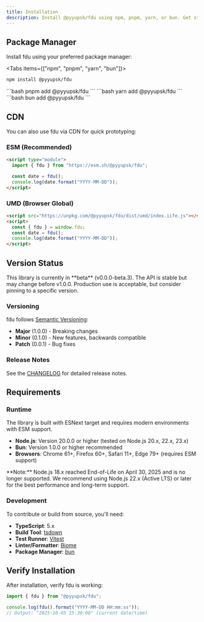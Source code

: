 ```yaml
---
title: Installation
description: Install @pyyupsk/fdu using npm, pnpm, yarn, or bun. Get started with the ultra-fast, zero-dependency date-time library for TypeScript and JavaScript with CDN options and version information.
---
```


## Package Manager

Install fdu using your preferred package manager:

<Tabs items={["npm", "pnpm", "yarn", "bun"]}>
  <Tab value="npm">
  ```bash
  npm install @pyyupsk/fdu
  ```
  </Tab>
  <Tab value="pnpm">
  ```bash
  pnpm add @pyyupsk/fdu
  ```
  </Tab>
  <Tab value="yarn">
  ```bash
  yarn add @pyyupsk/fdu
  ```
  </Tab>
  <Tab value="bun">
  ```bash
  bun add @pyyupsk/fdu
  ```
  </Tab>
</Tabs>

## CDN

You can also use fdu via CDN for quick prototyping:

### ESM (Recommended)

```html
<script type="module">
  import { fdu } from "https://esm.sh/@pyyupsk/fdu";

  const date = fdu();
  console.log(date.format("YYYY-MM-DD"));
</script>
```

### UMD (Browser Global)

```html
<script src="https://unpkg.com/@pyyupsk/fdu/dist/umd/index.iife.js"></script>
<script>
  const { fdu } = window.fdu;
  const date = fdu();
  console.log(date.format("YYYY-MM-DD"));
</script>
```

## Version Status

<Callout type="warn" title="Beta Version">
  This library is currently in **beta** (v0.0.0-beta.3). The API is stable but
  may change before v1.0.0. Production use is acceptable, but consider pinning
  to a specific version.
</Callout>

### Versioning

fdu follows [Semantic Versioning](https://semver.org/):

- **Major** (1.0.0) - Breaking changes
- **Minor** (0.1.0) - New features, backwards compatible
- **Patch** (0.0.1) - Bug fixes

### Release Notes

See the [CHANGELOG](https://github.com/pyyupsk/fdu/blob/main/CHANGELOG.md) for detailed release notes.

## Requirements

### Runtime

The library is built with ESNext target and requires modern environments with ESM support.

- **Node.js**: Version 20.0.0 or higher (tested on Node.js 20.x, 22.x, 23.x)
- **Bun**: Version 1.0.0 or higher recommended
- **Browsers**: Chrome 61+, Firefox 60+, Safari 11+, Edge 79+ (requires ESM support)

<Callout type="info">
  **Note:** Node.js 18.x reached End-of-Life on April 30, 2025 and is no longer
  supported. We recommend using Node.js 22.x (Active LTS) or later for the best
  performance and long-term support.
</Callout>

### Development

To contribute or build from source, you'll need:

- **TypeScript**: 5.x
- **Build Tool**: [tsdown](https://tsdown.dev/)
- **Test Runner**: [Vitest](https://vitest.dev/)
- **Linter/Formatter**: [Biome](https://biomejs.dev/)
- **Package Manager**: [bun](https://bun.sh/)

## Verify Installation

After installation, verify fdu is working:

```typescript
import { fdu } from "@pyyupsk/fdu";

console.log(fdu().format("YYYY-MM-DD HH:mm:ss"));
// Output: "2025-10-05 15:30:00" (current date/time)
```
